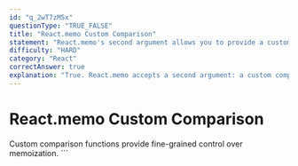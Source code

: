 ```yaml
---
id: "q_2wT7zM5x"
questionType: "TRUE_FALSE"
title: "React.memo Custom Comparison"
statement: "React.memo's second argument allows you to provide a custom comparison function that returns true when props are equal."
difficulty: "HARD"
category: "React"
correctAnswer: true
explanation: "True. React.memo accepts a second argument: a custom comparison function that receives previous and next props. It should return true if the props are equal (skip re-render) and false if they're different (re-render)."
---
```


# React.memo Custom Comparison

Custom comparison functions provide fine-grained control over memoization.
\`\`\`
